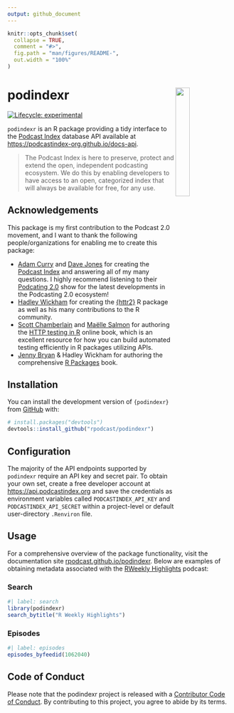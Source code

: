 ```yaml
---
output: github_document
---
```


<!-- README.md is generated from README.Rmd. Please edit that file -->

```r
knitr::opts_chunk$set(
  collapse = TRUE,
  comment = "#>",
  fig.path = "man/figures/README-",
  out.width = "100%"
)
```

# podindexr <img src='man/figures/logo.png' align="right" width="25%" min-width="120px"/>

<!-- badges: start -->
[![Lifecycle: experimental](https://img.shields.io/badge/lifecycle-experimental-orange.svg)](https://lifecycle.r-lib.org/articles/stages.html#experimental)
<!-- badges: end -->

`podindexr` is an R package providing a tidy interface to the [Podcast Index](https://podcastindex.org) database API available at <https://podcastindex-org.github.io/docs-api>. 

> The Podcast Index is here to preserve, protect and extend the open, independent podcasting ecosystem. We do this by enabling developers to have access to an open, categorized index that will always be available for free, for any use.

## Acknowledgements

This package is my first contribution to the Podcast 2.0 movement, and I want to thank the following people/organizations for enabling me to create this package:

* [Adam Curry](https://podcastindex.social/@adam) and [Dave Jones](https://podcastindex.social/@dave) for creating the [Podcast Index](https://podcastindex.org) and answering all of my many questions. I highly recommend listening to their [Podcating 2.0](https://podcastindex.org/podcast/920666) show for the latest developments in the Podcasting 2.0 ecosystem!
* [Hadley Wickham](https://hadley.nz/) for creating the [{httr2}](https://httr2.r-lib.org/index.html) R package as well as his many contributions to the R community.
* [Scott Chamberlain](https://fosstodon.org/@sckottie) and [Maëlle Salmon](https://masalmon.eu/) for authoring the [HTTP testing in R](https://books.ropensci.org/http-testing/index.html) online book, which is an excellent resource for how you can build automated testing efficiently in R packages utilizing APIs.
* [Jenny Bryan](https://jennybryan.org/about/) & Hadley Wickham for authoring the comprehensive [R Packages](https://r-pkgs.org/) book.

## Installation

You can install the development version of `{podindexr}` from [GitHub](https://github.com/) with:

``` r
# install.packages("devtools")
devtools::install_github("rpodcast/podindexr")
```

## Configuration

The majority of the API endpoints supported by `podindexr` require an API key and secret pair. To obtain your own set, create a free developer account at <https://api.podcastindex.org> and save the credentials as environment variables called `PODCASTINDEX_API_KEY` and `PODCASTINDEX_API_SECRET` within a project-level or default user-directory `.Renviron` file. 

## Usage

For a comprehensive overview of the package functionality, visit the documentation site [rpodcast.github.io/podindexr](https://rpodcast.github.io/podindexr). Below are examples of obtaining metadata associated with the [RWeekly Highlights](https://rweekly.org) podcast:

### Search

```r
#| label: search
library(podindexr)
search_bytitle("R Weekly Highlights")
```

### Episodes

```r
#| label: episodes
episodes_byfeedid(1062040)
```

## Code of Conduct
  
Please note that the podindexr project is released with a [Contributor Code of Conduct](https://contributor-covenant.org/version/2/1/CODE_OF_CONDUCT.html). By contributing to this project, you agree to abide by its terms.
